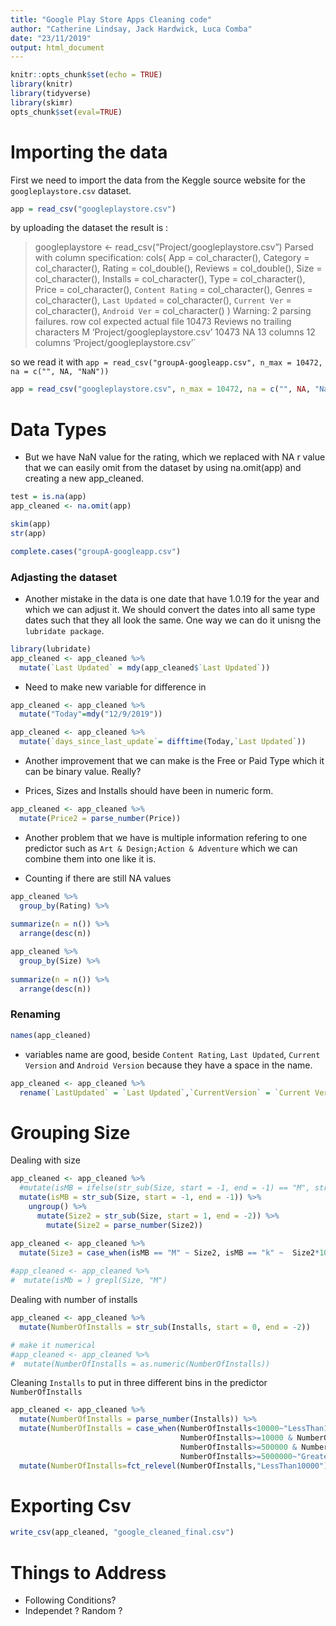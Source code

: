 ```yaml
---
title: "Google Play Store Apps Cleaning code"
author: "Catherine Lindsay, Jack Hardwick, Luca Comba"
date: "23/11/2019"
output: html_document
---
```


```r
knitr::opts_chunk$set(echo = TRUE)
library(knitr)
library(tidyverse)
library(skimr)
opts_chunk$set(eval=TRUE)
```

# Importing the data

First we need to import the data from the Keggle source website for the `googleplaystore.csv` dataset.

```r
app = read_csv("googleplaystore.csv")
```

by uploading the dataset the result is :

> googleplaystore <- read_csv("Project/googleplaystore.csv")
Parsed with column specification:
cols(
  App = col_character(),
  Category = col_character(),
  Rating = col_double(),
  Reviews = col_double(),
  Size = col_character(),
  Installs = col_character(),
  Type = col_character(),
  Price = col_character(),
  `Content Rating` = col_character(),
  Genres = col_character(),
  `Last Updated` = col_character(),
  `Current Ver` = col_character(),
  `Android Ver` = col_character()
)
Warning: 2 parsing failures.
  row     col               expected     actual                          file
10473 Reviews no trailing characters M          'Project/googleplaystore.csv'
> 10473 NA      13 columns             12 columns 'Project/googleplaystore.csv'`

so we read it with `app = read_csv("groupA-googleapp.csv", n_max = 10472, na = c("", NA, "NaN"))`

```r
app = read_csv("googleplaystore.csv", n_max = 10472, na = c("", NA, "NaN"))
```

# Data Types

- But we have NaN value for the rating, which we replaced with NA r value that we can easily omit from the dataset by using na.omit(app) and creating a new app_cleaned.

```r
test = is.na(app)
app_cleaned <- na.omit(app)
```

```r
skim(app)
str(app)
```

```r
complete.cases("groupA-googleapp.csv")
```

### Adjasting the dataset

- Another mistake in the data is one date that have 1.0.19 for the year and which we can adjust it. We should convert the dates into all same type dates such that they all look the same. One way we can do it unisng the `lubridate package`.

```r
library(lubridate)
app_cleaned <- app_cleaned %>%
  mutate(`Last Updated` = mdy(app_cleaned$`Last Updated`))
```

- Need to make new variable for difference in 

```r
app_cleaned <- app_cleaned %>%
  mutate("Today"=mdy("12/9/2019"))

```


```r
app_cleaned <- app_cleaned %>%
  mutate(`days_since_last_update`= difftime(Today,`Last Updated`))
```
- Another improvement that we can make is the Free or Paid Type which it can be binary value.
Really?

- Prices, Sizes and Installs should have been in numeric form.

```r
app_cleaned <- app_cleaned %>%
  mutate(Price2 = parse_number(Price))
```

- Another problem that we have is multiple information refering to one predictor such as `Art & Design;Action & Adventure` which we can combine them into one like it is.

- Counting if there are still NA values
```r
app_cleaned %>% 
  group_by(Rating) %>%
  
summarize(n = n()) %>%
  arrange(desc(n))
```

```r
app_cleaned %>% 
  group_by(Size) %>%
  
summarize(n = n()) %>%
  arrange(desc(n))
```

### Renaming

```r
names(app_cleaned)
```

- variables name are good, beside `Content Rating`, `Last Updated`, `Current Version` and `Android Version` because they have a space in the name.

```r
app_cleaned <- app_cleaned %>%
  rename(`LastUpdated` = `Last Updated`,`CurrentVersion` = `Current Ver`,`AndroidVersion` = `Android Ver`,`ContentRating` = `Content Rating`)
```

# Grouping Size

Dealing with size

```r
app_cleaned <- app_cleaned %>%
  #mutate(isMB = ifelse(str_sub(Size, start = -1, end = -1) == "M", str_sub(Size, start = -1, end = -1), str_sub(Size, start = -1, end = -1)))
  mutate(isMB = str_sub(Size, start = -1, end = -1)) %>%
    ungroup() %>%
      mutate(Size2 = str_sub(Size, start = 1, end = -2)) %>%
        mutate(Size2 = parse_number(Size2))

app_cleaned <- app_cleaned %>%
  mutate(Size3 = case_when(isMB == "M" ~ Size2, isMB == "k" ~  Size2*1000, isMB == "e" ~ Size2))
  
#app_cleaned <- app_cleaned %>%
#  mutate(isMb = ) grepl(Size, "M")
```

Dealing with number of installs

```r
app_cleaned <- app_cleaned %>%
  mutate(NumberOfInstalls = str_sub(Installs, start = 0, end = -2))

# make it numerical
#app_cleaned <- app_cleaned %>%
#  mutate(NumberOfInstalls = as.numeric(NumberOfInstalls))
```

Cleaning `Installs` to put in three different bins in the predictor `NumberOfInstalls`

```r
app_cleaned <- app_cleaned %>%
  mutate(NumberOfInstalls = parse_number(Installs)) %>%
  mutate(NumberOfInstalls = case_when(NumberOfInstalls<10000~"LessThan10000",
                                      NumberOfInstalls>=10000 & NumberOfInstalls<500000~"Between10000&500000",
                                      NumberOfInstalls>=500000 & NumberOfInstalls<5000000~"Between500000&500000",
                                      NumberOfInstalls>=5000000~"GreaterThan5000000")) %>%
  mutate(NumberOfInstalls=fct_relevel(NumberOfInstalls,"LessThan10000"))
```

# Exporting Csv

```r
write_csv(app_cleaned, "google_cleaned_final.csv")
```

# Things to Address

- Following Conditions?
- Independet ? Random ?
